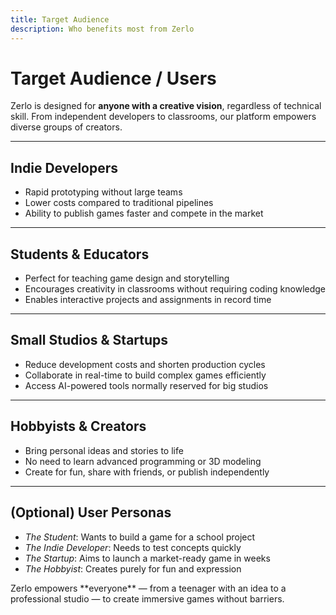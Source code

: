 ```yaml
---
title: Target Audience
description: Who benefits most from Zerlo
---
```



# Target Audience / Users  

Zerlo is designed for **anyone with a creative vision**, regardless of technical skill. From independent developers to classrooms, our platform empowers diverse groups of creators.  

---

## Indie Developers  
- Rapid prototyping without large teams  
- Lower costs compared to traditional pipelines  
- Ability to publish games faster and compete in the market  

---

## Students & Educators  
- Perfect for teaching game design and storytelling  
- Encourages creativity in classrooms without requiring coding knowledge  
- Enables interactive projects and assignments in record time  

---

## Small Studios & Startups  
- Reduce development costs and shorten production cycles  
- Collaborate in real-time to build complex games efficiently  
- Access AI-powered tools normally reserved for big studios  

---

## Hobbyists & Creators  
- Bring personal ideas and stories to life  
- No need to learn advanced programming or 3D modeling  
- Create for fun, share with friends, or publish independently  

---

## (Optional) User Personas  
- *The Student*: Wants to build a game for a school project  
- *The Indie Developer*: Needs to test concepts quickly  
- *The Startup*: Aims to launch a market-ready game in weeks  
- *The Hobbyist*: Creates purely for fun and expression  

<Callout type="success">
  Zerlo empowers **everyone** — from a teenager with an idea to a professional studio — to create immersive games without barriers.
</Callout>
